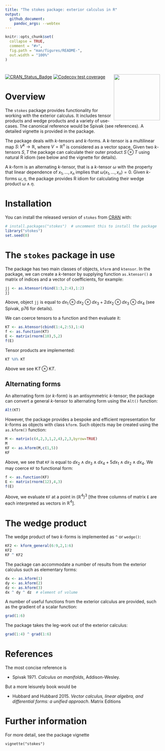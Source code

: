 ```yaml
---
title: "The stokes package: exterior calculus in R"
output:
  github_document:
    pandoc_args: --webtex
---
```


<!-- README.md is generated from README.Rmd. Please edit that file -->

```r
knitr::opts_chunk$set(
  collapse = TRUE,
  comment = "#>",
  fig.path = "man/figures/README-",
  out.width = "100%"
)
```

# <img src="man/figures/stokes.png" width = "150" align="right" />

<!-- badges: start -->
[![CRAN_Status_Badge](https://www.r-pkg.org/badges/version/stokes)](https://cran.r-project.org/package=stokes)
[![Codecov test coverage](https://codecov.io/gh/RobinHankin/stokes/graph/badge.svg)](https://app.codecov.io/gh/RobinHankin/stokes)
<!-- badges: end -->

# Overview

The `stokes` package provides functionality for working with the
exterior calculus.  It includes tensor products and wedge products and
a variety of use-cases.  The canonical reference would be Spivak (see
references).  A detailed vignette is provided in the package.

The package deals with $k$-tensors and $k$-forms.  A $k$-tensor is a
multilinear map $S\colon V^k\longrightarrow\mathbb{R}$, where
$V=\mathbb{R}^n$ is considered as a vector space.  Given two
$k$-tensors $S,T$ the package can calculate their outer product
$S\otimes T$ using natural R idiom (see below and the vignette for
details).

A $k$-form is an alternating $k$-tensor, that is a $k$-tensor $\omega$
with the property that linear dependence of $x_1,\ldots,x_n$ implies
that $\omega\left(x_1,\ldots,x_n\right)=0$.  Given $k$-forms
$\omega,\eta$, the package provides R idiom for calculating
their wedge product $\omega\wedge\eta$.

# Installation

You can install the released version of `stokes` from
[CRAN](https://CRAN.R-project.org) with:

```r
# install.packages("stokes")  # uncomment this to install the package
library("stokes")
set.seed(0)
```

# The `stokes` package in use

The package has two main classes of objects, `kform` and `ktensor`.
In the package, we can create a $k$-tensor by supplying function
`as.ktensor()` a matrix of indices and a vector of coefficients, for
example:

```r
jj <- as.ktensor(rbind(1:3,2:4),1:2)
jj
```

Above, object `jj` is equal to $dx_1\otimes dx_2\otimes dx_3 +
2dx_2\otimes dx_3\otimes dx_4$ (see Spivak, p76 for details).

We can coerce tensors to a function and then evaluate it:

```r
KT <- as.ktensor(cbind(1:4,2:5),1:4)
f <- as.function(KT)
E <- matrix(rnorm(10),5,2)
f(E)
```

Tensor products are implemented:

```r
KT %X% KT
```

Above we see ${\mathrm KT}\otimes{\mathrm KT}$.

## Alternating forms

An alternating form (or $k$-form) is an antisymmetric $k$-tensor; the
package can convert a general $k$-tensor to alternating form using the
`Alt()` function:


```r
Alt(KT)
```

However, the package provides a bespoke and efficient representation
for $k$-forms as objects with class `kform`.  Such objects may be
created using the `as.kform()` function:

```r

M <- matrix(c(4,2,3,1,2,4),2,3,byrow=TRUE)
M
KF <- as.kform(M,c(1,5))
KF
```

Above, we see that `KF` is equal to $dx_2\wedge dx_3\wedge dx_4 +
5dx_1\wedge dx_2\wedge dx_4$.  We may coerce `KF` to functional form:

```r
f <- as.function(KF)
E <- matrix(rnorm(12),4,3)
f(E)
```

Above, we evaluate `KF` at a point in $\left({\mathbb R^4}\right)^3$
[the three columns of matrix `E` are each interpreted as vectors in
${\mathbb R}^4$].

# The wedge product

The wedge product of two $k$-forms is implemented as `^` or
`wedge()`:

```r
KF2 <- kform_general(6:9,2,1:6)
KF2
KF ^ KF2
```

The package can accommodate a number of results from the exterior
calculus such as elementary forms:

```r
dx <- as.kform(1)
dy <- as.kform(2)
dz <- as.kform(3)
dx ^ dy ^ dz  # element of volume 
```

A number of useful functions from the exterior calculus are provided,
such as the gradient of a scalar function:

```r
grad(1:6)
```

The package takes the leg-work out of the exterior calculus:

```r
grad(1:4) ^ grad(1:6)
```


# References

The most concise reference is

  - Spivak 1971. _Calculus on manifolds_, Addison-Wesley.

But a more leisurely book would be

  - Hubbard and Hubbard 2015. _Vector calculus, linear algebra, and differential forms: a unified approach_.  Matrix Editions

# Further information

For more detail, see the package vignette

`vignette("stokes")`
